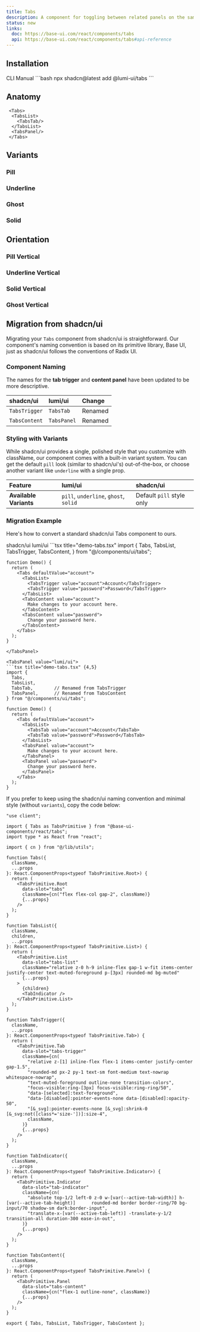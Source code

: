 ```yaml
---
title: Tabs
description: A component for toggling between related panels on the same page.
status: new
links:
  doc: https://base-ui.com/react/components/tabs
  api: https://base-ui.com/react/components/tabs#api-reference
---
```


<ComponentPreview name="tabs-demo" />

## Installation

<CodeTabs>
  <TabsList>
    <TabsTab value="cli">CLI</TabsTab>
    <TabsTab value="manual">Manual</TabsTab>
  </TabsList>

  <TabsPanel value="cli">
    ```bash
    npx shadcn@latest add @lumi-ui/tabs
    ```
  </TabsPanel>

  <TabsPanel value="manual">
    <Steps>
      <Step title="Copy and paste the following code into your project.">
        <ComponentSourceCode name="tabs" title="tabs.tsx" collapsible/>
      </Step>
    </Steps>
  </TabsPanel>
</CodeTabs>


## Anatomy

```tsx
 <Tabs>
  <TabsList>
    <TabsTab/>
  </TabsList>
  <TabsPanel/>
 </Tabs>
```

## Variants

### Pill
<ComponentPreview name="tabs-demo" />

### Underline
<ComponentPreview name="tabs-underline" />

### Ghost
<ComponentPreview name="tabs-ghost" />

### Solid
<ComponentPreview name="tabs-solid" />


## Orientation

### Pill Vertical
<ComponentPreview name="tabs-demo-vertical" />

### Underline Vertical
<ComponentPreview name="tabs-underline-vertical" />

### Solid Vertical
<ComponentPreview name="tabs-solid-vertical" />

### Ghost Vertical
<ComponentPreview name="tabs-ghost-vertical" />


## Migration from shadcn/ui

Migrating your `Tabs` component from shadcn/ui is straightforward. Our component's naming convention is based on its primitive library, Base UI, just as shadcn/ui follows the conventions of Radix UI.

### Component Naming

The names for the **tab trigger** and **content panel** have been updated to be more descriptive.

| shadcn/ui | lumi/ui | Change
| :--- | :--- | :--- |
| `TabsTrigger`  | `TabsTab` | Renamed
| `TabsContent`  | `TabsPanel` | Renamed

### Styling with Variants

While shadcn/ui provides a single, polished style that you customize with className, our component comes with a built-in variant system. You can get the default `pill` look (similar to shadcn/ui's) out-of-the-box, or choose another variant like `underline` with a single prop.


| Feature | lumi/ui | shadcn/ui
| :--- | :--- | :--- |
| **Available Variants**  | `pill`, `underline`, `ghost`, `solid` | Default `pill` style only


### Migration Example

Here's how to convert a standard shadcn/ui Tabs component to ours.

<Tabs defaultValue="shadcn/ui">
  <TabsList>
    <TabsTab value="shadcn/ui">shadcn/ui</TabsTab>
    <TabsTab value="lumi/ui">lumi/ui</TabsTab>
  </TabsList>

  <TabsPanel value="shadcn/ui">
    ```tsx title="demo-tabs.tsx"
    import {
      Tabs,
      TabsList,
      TabsTrigger,
      TabsContent,
    } from "@/components/ui/tabs";

    function Demo() {
      return (
        <Tabs defaultValue="account">
          <TabsList>
            <TabsTrigger value="account">Account</TabsTrigger>
            <TabsTrigger value="password">Password</TabsTrigger>
          </TabsList>
          <TabsContent value="account">
            Make changes to your account here.
          </TabsContent>
          <TabsContent value="password">
            Change your password here.
          </TabsContent>
        </Tabs>
      );
    }
  ```
  </TabsPanel>

  <TabsPanel value="lumi/ui">
  ```tsx title="demo-tabs.tsx" {4,5}
  import {
    Tabs,
    TabsList,
    TabsTab,        // Renamed from TabsTrigger
    TabsPanel,      // Renamed from TabsContent
  } from "@/components/ui/tabs";

  function Demo() {
    return (
      <Tabs defaultValue="account">
        <TabsList>
          <TabsTab value="account">Account</TabsTab>
          <TabsTab value="password">Password</TabsTab>
        </TabsList>
        <TabsPanel value="account">
          Make changes to your account here.
        </TabsPanel>
        <TabsPanel value="password">
          Change your password here.
        </TabsPanel>
      </Tabs>
    );
  }
  ```
  </TabsPanel>
</Tabs>

If you prefer to keep using the shadcn/ui naming convention and minimal style (without `variants`), copy the code below:

```tsx title="tabs.tsx"
"use client";

import { Tabs as TabsPrimitive } from "@base-ui-components/react/tabs";
import type * as React from "react";

import { cn } from "@/lib/utils";

function Tabs({
  className,
  ...props
}: React.ComponentProps<typeof TabsPrimitive.Root>) {
  return (
    <TabsPrimitive.Root
      data-slot="tabs"
      className={cn("flex flex-col gap-2", className)}
      {...props}
    />
  );
}

function TabsList({
  className,
  children,
  ...props
}: React.ComponentProps<typeof TabsPrimitive.List>) {
  return (
    <TabsPrimitive.List
      data-slot="tabs-list"
      className="relative z-0 h-9 inline-flex gap-1 w-fit items-center justify-center text-muted-foreground p-[3px] rounded-md bg-muted"
      {...props}
    >
      {children}
      <TabIndicator />
    </TabsPrimitive.List>
  );
}

function TabsTrigger({
  className,
  ...props
}: React.ComponentProps<typeof TabsPrimitive.Tab>) {
  return (
    <TabsPrimitive.Tab
      data-slot="tabs-trigger"
      className={cn(
        "relative z-[1] inline-flex flex-1 items-center justify-center gap-1.5",
        "rounded-md px-2 py-1 text-sm font-medium text-nowrap whitespace-nowrap",
        "text-muted-foreground outline-none transition-colors",
        "focus-visible:ring-[3px] focus-visible:ring-ring/50",
        "data-[selected]:text-foreground",
        "data-[disabled]:pointer-events-none data-[disabled]:opacity-50",
        "[&_svg]:pointer-events-none [&_svg]:shrink-0 [&_svg:not([class*='size-'])]:size-4",
        className,
      )}
      {...props}
    />
  );
}

function TabIndicator({
  className,
  ...props
}: React.ComponentProps<typeof TabsPrimitive.Indicator>) {
  return (
    <TabsPrimitive.Indicator
      data-slot="tab-indicator"
      className={cn(
        "absolute top-1/2 left-0 z-0 w-[var(--active-tab-width)] h-[var(--active-tab-height)]      rounded-md border border-ring/70 bg-input/70 shadow-sm dark:border-input",
        "translate-x-[var(--active-tab-left)] -translate-y-1/2 transition-all duration-300 ease-in-out",
      )}
      {...props}
    />
  );
}

function TabsContent({
  className,
  ...props
}: React.ComponentProps<typeof TabsPrimitive.Panel>) {
  return (
    <TabsPrimitive.Panel
      data-slot="tabs-content"
      className={cn("flex-1 outline-none", className)}
      {...props}
    />
  );
}

export { Tabs, TabsList, TabsTrigger, TabsContent };
```